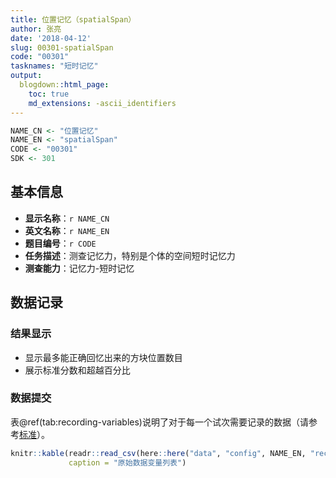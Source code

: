 ```yaml
---
title: 位置记忆（spatialSpan）
author: 张亮
date: '2018-04-12'
slug: 00301-spatialSpan
code: "00301"
tasknames: "短时记忆"
output:
  blogdown::html_page:
    toc: true
    md_extensions: -ascii_identifiers
---
```


```r
NAME_CN <- "位置记忆"
NAME_EN <- "spatialSpan"
CODE <- "00301"
SDK <- 301
```

## 基本信息

* **显示名称**：`r NAME_CN`
* **英文名称**：`r NAME_EN`
* **题目编号**：`r CODE`
* **任务描述**：测查记忆力，特别是个体的空间短时记忆力
* **测查能力**：记忆力-短时记忆

## 数据记录

### 结果显示

+ 显示最多能正确回忆出来的方块位置数目
+ 展示标准分数和超越百分比

### 数据提交

表\@ref(tab:recording-variables)说明了对于每一个试次需要记录的数据（请参考[标准](`r blogdown::shortcode("relref", "standard.html")`)）。

```r
knitr::kable(readr::read_csv(here::here("data", "config", NAME_EN, "recs.csv")),
             caption = "原始数据变量列表")
```
